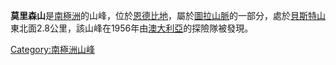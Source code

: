 {{coord|66|48|S|51|27|E|display=title}}

'''莫里森山'''是[[南極洲|南極洲]]的山峰，位於[[恩德比地|恩德比地]]，屬於[[圖拉山脈|圖拉山脈]]的一部分，處於[[貝斯特山|貝斯特山]]東北面2.8公里，該山峰在1956年由[[澳大利亞|澳大利亞]]的探險隊被發現。

{{Antarctica-geo-stub}}
[[Category:南極洲山峰|Category:南極洲山峰]]
